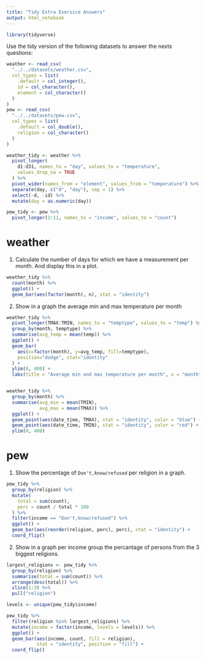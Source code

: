 ```yaml
---
title: "Tidy Extra Exersice Answers"
output: html_notebook
---
```


```r
library(tidyverse)
```

Use the tidy version of the following datasets to answer the nexts questions:

```r
weather <- read_csv(
  "../../datasets/weather.csv",
  col_types = list(
    .default = col_integer(),
    id = col_character(),
    element = col_character()
  )
)
pew <- read_csv(
  "../../datasets/pew.csv",
  col_types = list(
    .default = col_double(),
    religion = col_character()
  )
)
```

```r
weather_tidy <- weather %>%
  pivot_longer(
    d1:d31, names_to = "day", values_to = "temperature", 
    values_drop_na = TRUE
  ) %>%
  pivot_wider(names_from = "element", values_from = "temperature") %>%
  separate(day, c("d", "day"), sep = 1) %>%
  select(-d, -id) %>%
  mutate(day = as.numeric(day))
```

```r
pew_tidy <- pew %>%
  pivot_longer(2:11, names_to = "income", values_to = "count")
```

# weather

1. Calculate the number of days for which we have a measurement per month. And display this in a plot.

```r
weather_tidy %>%
  count(month) %>%
  ggplot() +
  geom_bar(aes(factor(month), n), stat = "identity")
```

2. Show in a graph the average min and max temperature per month

```r
weather_tidy %>%
  pivot_longer(TMAX:TMIN, names_to = "temptype", values_to = "temp") %>%
  group_by(month, temptype) %>%
  summarise(avg_temp = mean(temp)) %>%
  ggplot() +
  geom_bar(
    aes(x=factor(month), y=avg_temp, fill=temptype), 
    position="dodge", stat="identity"
  ) +
  ylim(0, 400) +
  labs(title = "Average min and max temperature per month", x = "month")


weather_tidy %>%
  group_by(month) %>%
  summarise(avg_min = mean(TMIN),
            avg_max = mean(TMAX)) %>%
  ggplot() +
  geom_point(aes(date_time, TMAX), stat = "identity", color = "blue") +
  geom_point(aes(date_time, TMIN), stat = "identity", color = "red") +
  ylim(0, 400) 
```

# pew

1. Show the percentage of `Don't,know/refused` per religion in a graph.

```r
pew_tidy %>%
  group_by(religion) %>%
  mutate(
    total = sum(count),
    perc = count / total * 100
  ) %>%
  filter(income == "Don't,know/refused") %>%
  ggplot() +
  geom_bar(aes(reorder(religion, perc), perc), stat = "identity") +
  coord_flip()
```

2. Show in a graph per income group the percantage of persons from the 3 biggest religions.

```r
largest_religions <- pew_tidy %>%
  group_by(religion) %>%
  summarise(total = sum(count)) %>%
  arrange(desc(total)) %>%
  slice(1:3) %>%
  pull("religion")

levels <- unique(pew_tidy$income)

pew_tidy %>%
  filter(religion %in% largest_religions) %>%
  mutate(income = factor(income, levels = levels)) %>%
  ggplot() +
  geom_bar(aes(income, count, fill = religion),
           stat = "identity", position = "fill") +
  coord_flip()
```
